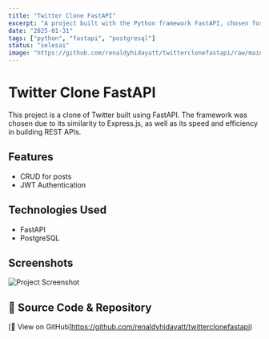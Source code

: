 ```yaml
---
title: "Twitter Clone FastAPI"
excerpt: "A project built with the Python framework FastAPI, chosen for its similarity to Express.js and high performance."
date: "2025-01-31"
tags: ["python", "fastapi", "postgresql"]
status: "selesai"
image: "https://github.com/renaldyhidayatt/twitterclonefastapi/raw/main/database_file/Twitter-Fastapi.png"
---
```


# Twitter Clone FastAPI

This project is a clone of Twitter built using FastAPI. The framework was chosen due to its similarity to Express.js, as well as its speed and efficiency in building REST APIs.

## Features

- CRUD for posts
- JWT Authentication

## Technologies Used

- FastAPI
- PostgreSQL

## Screenshots

![Project Screenshot](https://github.com/renaldyhidayatt/twitterclonefastapi/raw/main/database_file/Twitter-Fastapi.png)


## 🔗 Source Code & Repository
[📌 View on GitHub]https://github.com/renaldyhidayatt/twitterclonefastapi)
